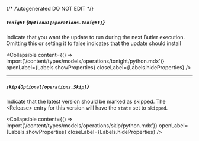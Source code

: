 {/* Autogenerated DO NOT EDIT  */}

##### `tonight` *{`Optional[operations.Tonight]`}*
Indicate that you want the update to run during the next Butler execution. Omitting this or setting it to false indicates that the update should install

<Collapsible content={() => import('/content/types/models/operations/tonight/python.mdx')} openLabel={Labels.showProperties} closeLabel={Labels.hideProperties} />


---
##### `skip` *{`Optional[operations.Skip]`}*
Indicate that the latest version should be marked as skipped. The \<Release\> entry for this version will have the `state` set to `skipped`.

<Collapsible content={() => import('/content/types/models/operations/skip/python.mdx')} openLabel={Labels.showProperties} closeLabel={Labels.hideProperties} />



